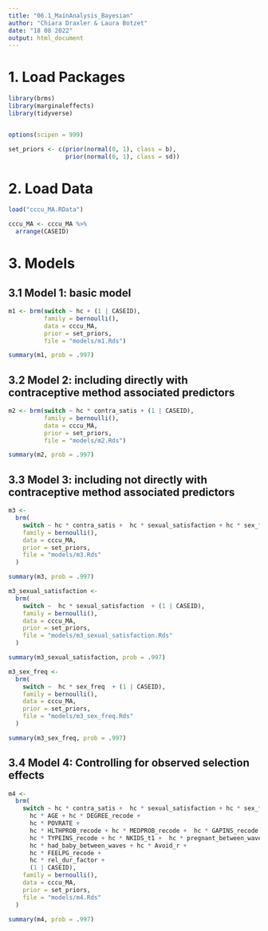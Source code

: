 ```yaml
---
title: "06.1_MainAnalysis_Bayesian"
author: "Chiara Draxler & Laura Botzet"
date: "18 08 2022"
output: html_document
---
```



# 1. Load Packages
```r
library(brms)
library(marginaleffects)
library(tidyverse)


options(scipen = 999)

set_priors <- c(prior(normal(0, 1), class = b),
                prior(normal(0, 1), class = sd))
```

# 2. Load Data
```r
load("cccu_MA.RData")

cccu_MA <- cccu_MA %>%
  arrange(CASEID)
```

# 3. Models

## 3.1 Model 1: basic model
```r
m1 <- brm(switch ~ hc + (1 | CASEID),
          family = bernoulli(),
          data = cccu_MA,
          prior = set_priors,
          file = "models/m1.Rds")

summary(m1, prob = .997)
```


## 3.2 Model 2: including directly with contraceptive method associated predictors
```r
m2 <- brm(switch ~ hc * contra_satis + (1 | CASEID),
          family = bernoulli(),
          data = cccu_MA,
          prior = set_priors,
          file = "models/m2.Rds")

summary(m2, prob = .997)
```


## 3.3 Model 3: including not directly with contraceptive method associated predictors
```r
m3 <-
  brm(
    switch ~ hc * contra_satis +  hc * sexual_satisfaction + hc * sex_freq + (1 | CASEID),
    family = bernoulli(),
    data = cccu_MA,
    prior = set_priors,
    file = "models/m3.Rds"
  )

summary(m3, prob = .997)

m3_sexual_satisfaction <-
  brm(
    switch ~  hc * sexual_satisfaction  + (1 | CASEID),
    family = bernoulli(),
    data = cccu_MA,
    prior = set_priors,
    file = "models/m3_sexual_satisfaction.Rds"
  )

summary(m3_sexual_satisfaction, prob = .997)

m3_sex_freq <-
  brm(
    switch ~  hc * sex_freq  + (1 | CASEID),
    family = bernoulli(),
    data = cccu_MA,
    prior = set_priors,
    file = "models/m3_sex_freq.Rds"
  )

summary(m3_sex_freq, prob = .997)
```

## 3.4 Model 4: Controlling for observed selection effects
```r
m4 <-
  brm(
    switch ~ hc * contra_satis +  hc * sexual_satisfaction + hc * sex_freq +
      hc * AGE + hc * DEGREE_recode +
      hc * POVRATE +
      hc * HLTHPROB_recode + hc * MEDPROB_recode +  hc * GAPINS_recode +
      hc * TYPEINS_recode + hc * NKIDS_t1 +  hc * pregnant_between_waves +
      hc * had_baby_between_waves + hc * Avoid_r +
      hc * FEELPG_recode +
      hc * rel_dur_factor +
      (1 | CASEID),
    family = bernoulli(),
    data = cccu_MA,
    prior = set_priors,
    file = "models/m4.Rds"
  )

summary(m4, prob = .997)
```






